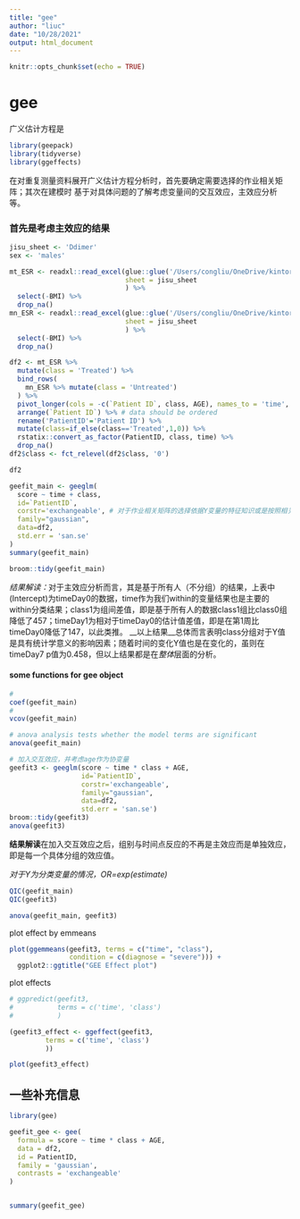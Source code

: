 ```yaml
---
title: "gee"
author: "liuc"
date: "10/28/2021"
output: html_document
---
```


```r
knitr::opts_chunk$set(echo = TRUE)
```

# gee

广义估计方程是

```r
library(geepack)
library(tidyverse)
library(ggeffects)

```

在对重复测量资料展开广义估计方程分析时，首先要确定需要选择的作业相关矩阵；其次在建模时 基于对具体问题的了解考虑变量间的交互效应，主效应分析等。

### 首先是考虑主效应的结果

```r
jisu_sheet <- 'Ddimer'
sex <- 'males'

mt_ESR <- readxl::read_excel(glue::glue('/Users/congliu/OneDrive/kintor/Daily_Work/{sex}_treated.xlsx'),
                             sheet = jisu_sheet
                             ) %>%
  select(-BMI) %>%
  drop_na()
mn_ESR <- readxl::read_excel(glue::glue('/Users/congliu/OneDrive/kintor/Daily_Work/{sex}_untreated.xlsx'),
                             sheet = jisu_sheet
                             ) %>%
  select(-BMI) %>%
  drop_na()

df2 <- mt_ESR %>%
  mutate(class = 'Treated') %>%
  bind_rows(
    mn_ESR %>% mutate(class = 'Untreated')
  ) %>%
  pivot_longer(cols = -c(`Patient ID`, class, AGE), names_to = 'time', values_to = 'score') %>%
  arrange(`Patient ID`) %>% # data should be ordered
  rename('PatientID'='Patient ID') %>%
  mutate(class=if_else(class=='Treated',1,0)) %>%
  rstatix::convert_as_factor(PatientID, class, time) %>% 
  drop_na()
df2$class <- fct_relevel(df2$class, '0')

df2
```

```r
geefit_main <- geeglm(
  score ~ time + class,
  id=`PatientID`,
  corstr='exchangeable', # 对于作业相关矩阵的选择依据Y变量的特征知识或是按照相关性矩阵进行选择
  family="gaussian",
  data=df2,
  std.err = 'san.se'
)
summary(geefit_main)

broom::tidy(geefit_main)

```

*结果解读：*对于主效应分析而言，其是基于所有人（不分组）的结果，上表中(Intercept)为timeDay0的数据，time作为我们within的变量结果也是主要的within分类结果；class1为组间差值，即是基于所有人的数据class1组比class0组降低了457；timeDay1为相对于timeDay0的估计值差值，即是在第1周比timeDay0降低了147，以此类推。 \_\_以上结果\_\_总体而言表明class分组对于Y值是具有统计学意义的影响因素；随着时间的变化Y值也是在变化的，虽则在timeDay7 p值为0.458，但以上结果都是在*整体*层面的分析。

#### some functions for gee object

```r
#
coef(geefit_main)
#
vcov(geefit_main)

# anova analysis tests whether the model terms are significant
anova(geefit_main)
```

```r
# 加入交互效应，并考虑age作为协变量
geefit3 <- geeglm(score ~ time * class + AGE,
                  id=`PatientID`,
                  corstr='exchangeable',
                  family="gaussian",
                  data=df2,
                  std.err = 'san.se')
broom::tidy(geefit3)
anova(geefit3)
```

**结果解读**在加入交互效应之后，组别与时间点反应的不再是主效应而是单独效应，即是每一个具体分组的效应值。

*对于Y为分类变量的情况，OR=exp(estimate)*

```r
QIC(geefit_main)
QIC(geefit3)

anova(geefit_main, geefit3)

```

plot effect by emmeans

```r
plot(ggemmeans(geefit3, terms = c("time", "class"),
               condition = c(diagnose = "severe"))) + 
  ggplot2::ggtitle("GEE Effect plot")
```
plot effects
```r
# ggpredict(geefit3,
#           terms = c('time', 'class')
#           )

(geefit3_effect <- ggeffect(geefit3,
         terms = c('time', 'class')
         ))

plot(geefit3_effect)
```



## 一些补充信息

```r
library(gee)

geefit_gee <- gee(
  formula = score ~ time * class + AGE,
  data = df2,
  id = PatientID,
  family = 'gaussian',
  contrasts = 'exchangeable'
)


summary(geefit_gee)
```






